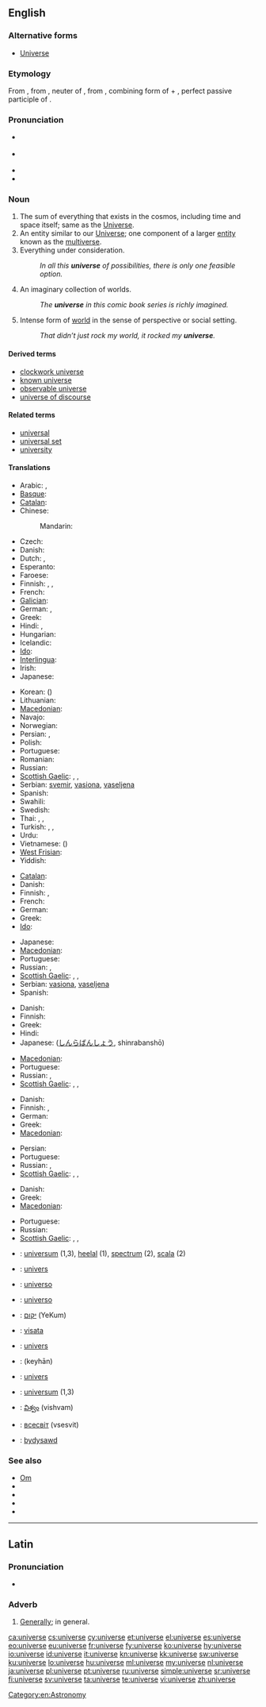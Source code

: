 {{also|Universe}}
==English==

===Alternative forms===
* [[Universe]] {{qualifier|dated or religious}}

===Etymology===
From {{etyl|fro}} {{term|univers}}, from {{etyl|la}} {{term|universum||all things, as a whole, the universe}}, neuter of {{term|universus||all together, whole, entire, collective, general, literally turned or combined into one}}, from {{term|uni-}}, combining form of {{term|unus||one}} + {{term|versus||turned}}, perfect passive participle of {{term|vertere||to turn}}.

===Pronunciation===
* {{a|UK}} {{IPA|/ˈjuːnɪˌvɜːs/}}
* {{a|US}} {{IPA|/ˈjunəˌvɝs/}}
* {{audio|en-us-universe.ogg|Audio (US)}}
* {{rhymes|ɜː(r)s}}

===Noun===
{{en-noun}}

# The sum of everything that exists in the cosmos, including time and space itself; same as the [[Universe]].
# An entity similar to our [[Universe]]; one component of a larger [[entity]] known as the [[multiverse]].
# Everything under consideration.
#: ''In all this '''universe''' of possibilities, there is only one feasible option.''
# An imaginary collection of worlds.
#: ''The '''universe''' in this comic book series is richly imagined.''
# Intense form of [[world]] in the sense of perspective or social setting.
#: ''That didn’t just rock my world, it rocked my '''universe'''.''

====Derived terms====
* [[clockwork universe]]
* [[known universe]]
* [[observable universe]]
* [[universe of discourse]]

====Related terms====
* [[universal]]
* [[universal set]]
* [[university]]

====Translations====
{{trans-top|the Universe}}
* Arabic: {{t-|ar|كون|m|tr=kawn}},  {{t|ar|الكون|tr=al-kawn}}
* [[Basque]]: {{t|eu|unibertso}}
* [[Catalan]]: {{t|ca|univers|m}}
* Chinese:
*: Mandarin: {{t-|cmn|宇宙|tr=Yǔzhòu|sc=Hani}}
* Czech: {{t+|cs|vesmír|m}}
* Danish: {{t-|da|univers|n}}
* Dutch: {{t+|nl|heelal|n}}, {{t+|nl|universum|n}}
* Esperanto: {{t+|eo|universo|xs=Esperanto}}
* Faroese: {{t|fo|alheimur|m}}
* Finnish: {{t+|fi|maailmankaikkeus}}, {{t+|fi|universumi}}, {{t+|fi|kosmos}}
* French: {{t+|fr|Univers|m}}
* [[Galician]]: {{t+|gl|universo|m|xs=Galician}}
* German: {{t+|de|Universum|n}},  {{t+|de|Weltall|n}}
* Greek: {{t+|el|σύμπαν|n|tr=sýmpan}}
* Hindi: {{t-|hi|ब्रह्माण्ड|tr=brahmāṇḍ|xs=Hindi}}, {{t|hi|अंतरिक्ष|xs=Hindi}}
* Hungarian: {{t|hu|világegyetem}}
* Icelandic: {{t|is|alheimur|m}}
* [[Ido]]: {{t+|io|universo|xs=Ido}}
* [[Interlingua]]: {{t|ia|universo}}
* Irish: {{t|ga|cruinne|f}}
* Japanese: {{t+|ja|宇宙|tr=うちゅう, Uchū}}
{{trans-mid}}
* Korean: {{t+|ko|우주|tr=Uju|sc=Hang}} ({{t+|ko|宇宙|sc=Hani}})
* Lithuanian: {{t|lt|visata|f}}
* [[Macedonian]]: {{t-|mk|вселена|f|tr=vsélena}}
* Navajo: {{tø|nv|yágháhookáán}}
* Norwegian: {{t|no|univers|n}}
* Persian: {{t+|fa|کیهان|tr=keyhân|xs=Persian}}, {{t|fa|هستی|tr=hasti|xs=Persian}}
* Polish: {{t-|pl|Wszechświat|m}}
* Portuguese: {{t+|pt|universo|m}}
* Romanian: {{t|ro|univers|n}}
* Russian: {{t-|ru|Вселенная|f|tr=Vselénnaja}}
* [[Scottish Gaelic]]: {{t-|gd|domhan|m|xs=Scottish Gaelic}}, {{t|gd|cruinne-cè|m|f}}, {{t|gd|saoghal|m}}
* Serbian: [[svemir]], [[vasiona]], [[vaseljena]]
* Spanish: {{t+|es|universo|m}}
* Swahili: {{t|sw|ulimwengu}}
* Swedish: {{t+|sv|universum}}
* Thai: {{t|th|จักรวาล|tr=jàk-grà-waan}},  {{t|th|เอกภพ|tr=àyk-gà-póp}},  {{t-|th|เอกภาพ|tr=àyk-gà-pâap}}
* Turkish: {{t+|tr|uzay}}, {{t+|tr|evren}}, {{t+|tr|cihan|n}}
* Urdu: {{t|ur|کائنات|f|tr=kainat|sc=ur-Arab}}
* Vietnamese: {{t+|vi|vũ trụ|xs=Vietnamese}} ({{t+|vi|宇宙|sc=Hani|xs=Vietnamese}})
* [[West Frisian]]: {{t+|fy|hielal|xs=West Frisian}}
* Yiddish: {{t|yi|אוניווערס|m|sc=Hebr}}
{{trans-bottom}}

{{trans-top|an entity similar to our universe}}
* [[Catalan]]: {{t|ca|univers|m}}
* Danish: {{t-|da|univers|n}}
* Finnish: {{t+|fi|maailmankaikkeus}}, {{t+|fi|universumi}}
* French: {{t+|fr|univers|m}}
* German: {{t+|de|Universum|n}}
* Greek: {{t+|el|σύμπαν|n|tr=sýmpan}}
* [[Ido]]: {{t|io|universo}}
{{trans-mid}}
* Japanese: {{t+|ja|宇宙|tr=うちゅう, uchū}}
* [[Macedonian]]: {{t-|mk|вселена|f|tr=vsélena}}
* Portuguese: {{t+|pt|universo|m}}
* Russian: {{t+|ru|вселенная|f|tr=vselénnaja}}, {{t+|ru|мир|m|tr=mir}}
* [[Scottish Gaelic]]: {{t-|gd|domhan|m|xs=Scottish Gaelic}}, {{t|gd|saoghal|m}}, {{t|gd|cruinne-cè|m|f}}
* Serbian: [[vasiona]], [[vaseljena]]
* Spanish: {{t|es|universo|m}}
{{trans-bottom}}

{{trans-top|everything under consideration}}
* Danish: {{t-|da|univers|n}}
* Finnish: {{t+|fi|avaruus}}
* Greek: {{t+|el|σύμπαν|n|tr=sýmpan}}
* Hindi: {{t-|hi|ब्रह्माण्ड|xs=Hindi}}
* Japanese: {{Jpan|[[森羅万象]]}} ([[しんらばんしょう]], shinrabanshō)
{{trans-mid}}
* [[Macedonian]]: {{t-|mk|вселена|f|tr=vsélena}}
* Portuguese: {{t+|pt|universo|m}}
* Russian: {{t+|ru|вселенная|f|tr=vselénnaja}}, {{t+|ru|мир|m|tr=mir}}
* [[Scottish Gaelic]]: {{t-|gd|domhan|m|xs=Scottish Gaelic}}, {{t|gd|saoghal|m}}, {{t|gd|cruinne-cè|m|f}}
{{trans-bottom}}

{{trans-top|an imaginary collection of worlds}}
* Danish: {{t-|da|univers|n}}
* Finnish: {{t+|fi|maailma}}, {{t+|fi|maailma|alt=maailmat}}
* German: {{t+|de|Universum|n}}
* Greek: {{t+|el|σύμπαν|n|tr=sýmpan}}
* [[Macedonian]]: {{t-|mk|вселена|f|tr=vsélena}}
{{trans-mid}}
* Persian: {{t+|fa|کیهان|tr=keyhân|xs=Persian}}
* Portuguese: {{t+|pt|universo|m}}
* Russian: {{t+|ru|вселенная|f|tr=vselénnaja}}, {{t+|ru|мир|m|tr=mir}}
* [[Scottish Gaelic]]: {{t-|gd|domhan|m|xs=Scottish Gaelic}}, {{t|gd|saoghal|m}}, {{t|gd|cruinne-cè|m|f}}
{{trans-bottom}}

{{trans-top|intense form of ''world'' in the sense of perspective or social setting}}
* Danish: {{t-|da|univers|n}}
* Greek: {{t+|el|σύμπαν|n|tr=sýmpan}}
* [[Macedonian]]: {{t-|mk|вселена|f|tr=vsélena}}
{{trans-mid}}
* Portuguese: {{t+|pt|universo|m}}
* Russian: {{t+|ru|вселенная|f|tr=vselénnaja}}
* [[Scottish Gaelic]]: {{t-|gd|domhan|m|xs=Scottish Gaelic}}, {{t|gd|saoghal|m}}, {{t|gd|cruinne-cè|m|f}}
{{trans-bottom}}

{{checktrans-top}}
* {{ttbc|nl}}: [[universum]] {{n}} (1,3), [[heelal]] {{n}} (1), [[spectrum]] {{n}} (2), [[scala]] {{n}} (2)
* {{ttbc|fr}}: [[univers]] {{m}}
* {{ttbc|ia}}: [[universo#Interlingua|universo]]
* {{ttbc|it}}: [[universo#Italian|universo]] {{m}}
* {{ttbc|he}}: [[יקום]] (YeKum)
* {{ttbc|lt}}: [[visata]] {{f}}
* {{ttbc|mt}}: [[univers]] {{m}}
{{trans-mid}}
* {{ttbc|fa}}: {{fa-Arab|[[کیهان]]}} (keyhān)
* {{ttbc|ro}}: [[univers]] {{n}}
* {{ttbc|sv}}: [[universum]] {{n}} (1,3)
* {{ttbc|te}}: [[విశ్వం]] (vishvam)
* {{ttbc|uk}}: [[всесвіт]] (vsesvit) {{m}}
* {{ttbc|cy}}: [[bydysawd]]
{{trans-bottom}}

===See also===
* [[Om]]
* {{sister|disambig}}
* {{pedia|universe}}
* {{pedia|universe (economics)}}
* {{pedia|universe (mathematics)}}

----

==Latin==

===Pronunciation===
* {{IPA|/uː.nɪˈwɛːr.seː/|lang=la}}

===Adverb===
{{la-adv|ūniversē||-}}

# [[generally|Generally]]; in general.

[[Category:en:Astronomy]]

[[ca:universe]]
[[cs:universe]]
[[cy:universe]]
[[et:universe]]
[[el:universe]]
[[es:universe]]
[[eo:universe]]
[[eu:universe]]
[[fr:universe]]
[[fy:universe]]
[[ko:universe]]
[[hy:universe]]
[[io:universe]]
[[id:universe]]
[[it:universe]]
[[kn:universe]]
[[kk:universe]]
[[sw:universe]]
[[ku:universe]]
[[lo:universe]]
[[hu:universe]]
[[ml:universe]]
[[my:universe]]
[[nl:universe]]
[[ja:universe]]
[[pl:universe]]
[[pt:universe]]
[[ru:universe]]
[[simple:universe]]
[[sr:universe]]
[[fi:universe]]
[[sv:universe]]
[[ta:universe]]
[[te:universe]]
[[vi:universe]]
[[zh:universe]]